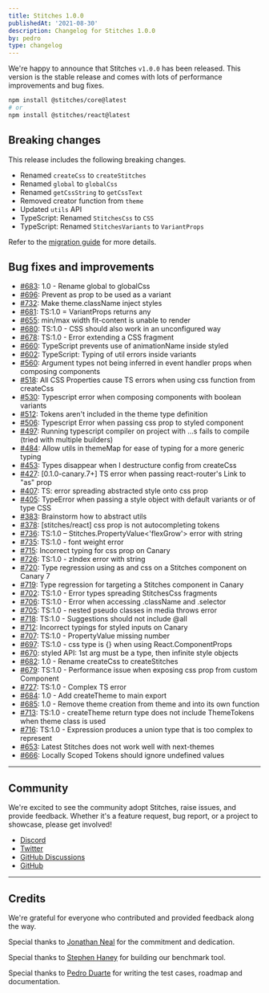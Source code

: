 ```yaml
---
title: Stitches 1.0.0
publishedAt: '2021-08-30'
description: Changelog for Stitches 1.0.0
by: pedro
type: changelog
---
```


We're happy to announce that Stitches `v1.0.0` has been released. This version is the stable release and comes with lots of performance improvements and bug fixes.

```bash
npm install @stitches/core@latest
# or
npm install @stitches/react@latest
```

## Breaking changes

This release includes the following breaking changes.

- Renamed `createCss` to `createStitches`
- Renamed `global` to `globalCss`
- Renamed `getCssString` to `getCssText`
- Removed creator function from `theme`
- Updated `utils` API
- TypeScript: Renamed `StitchesCss` to `CSS`
- TypeScript: Renamed `StitchesVariants` to `VariantProps`

Refer to the [migration guide](/blog/migrating-from-beta-to-v1) for more details.

## Bug fixes and improvements

- [#683](https://github.com/modulz/stitches/issues/683): 1.0 - Rename global to globalCss
- [#696](https://github.com/modulz/stitches/issues/696): Prevent as prop to be used as a variant
- [#732](https://github.com/modulz/stitches/issues/732): Make theme.className inject styles
- [#681](https://github.com/modulz/stitches/issues/681): TS:1.0 = VariantProps returns any
- [#655](https://github.com/modulz/stitches/issues/655): min/max width fit-content is unable to render
- [#680](https://github.com/modulz/stitches/issues/680): TS:1.0 - CSS should also work in an unconfigured way
- [#678](https://github.com/modulz/stitches/issues/678): TS:1.0 - Error extending a CSS fragment
- [#660](https://github.com/modulz/stitches/issues/660): TypeScript prevents use of animationName inside styled
- [#602](https://github.com/modulz/stitches/issues/602): TypeScript: Typing of util errors inside variants
- [#560](https://github.com/modulz/stitches/issues/560): Argument types not being inferred in event handler props when composing components
- [#518](https://github.com/modulz/stitches/issues/518): All CSS Properties cause TS errors when using css function from createCss
- [#530](https://github.com/modulz/stitches/issues/530): Typescript error when composing components with boolean variants
- [#512](https://github.com/modulz/stitches/issues/512): Tokens aren't included in the theme type definition
- [#506](https://github.com/modulz/stitches/issues/506): Typescript Error when passing css prop to styled component
- [#497](https://github.com/modulz/stitches/issues/497): Running typescript compiler on project with …s fails to compile (tried with multiple builders)
- [#484](https://github.com/modulz/stitches/issues/484): Allow utils in themeMap for ease of typing for a more generic typing
- [#453](https://github.com/modulz/stitches/issues/453): Types disappear when I destructure config from createCss
- [#427](https://github.com/modulz/stitches/issues/427): [0.1.0-canary.7+] TS error when passing react-router's Link to \"as\" prop
- [#407](https://github.com/modulz/stitches/issues/407): TS: error spreading abstracted style onto css prop
- [#405](https://github.com/modulz/stitches/issues/405): TypeError when passing a style object with default variants or of type CSS
- [#383](https://github.com/modulz/stitches/issues/383): Brainstorm how to abstract utils
- [#378](https://github.com/modulz/stitches/issues/378): [stitches/react] css prop is not autocompleting tokens
- [#736](https://github.com/modulz/stitches/issues/736): TS:1.0 – Stitches.PropertyValue<'flexGrow'> error with string
- [#735](https://github.com/modulz/stitches/issues/735): TS:1.0 - font weight error
- [#715](https://github.com/modulz/stitches/issues/715): Incorrect typing for css prop on Canary
- [#726](https://github.com/modulz/stitches/issues/726): TS:1.0 - zIndex error with string
- [#720](https://github.com/modulz/stitches/issues/720): Type regression using as and css on a Stitches component on Canary 7
- [#719](https://github.com/modulz/stitches/issues/719): Type regression for targeting a Stitches component in Canary
- [#702](https://github.com/modulz/stitches/issues/702): TS:1.0 - Error types spreading StitchesCss fragments
- [#706](https://github.com/modulz/stitches/issues/706): TS:1.0 - Error when accessing .className and .selector
- [#705](https://github.com/modulz/stitches/issues/705): TS:1.0 - nested pseudo classes in media throws error
- [#718](https://github.com/modulz/stitches/issues/718): TS:1.0 - Suggestions should not include @all
- [#712](https://github.com/modulz/stitches/issues/712): Incorrect typings for styled inputs on Canary
- [#707](https://github.com/modulz/stitches/issues/707): TS:1.0 - PropertyValue missing number
- [#697](https://github.com/modulz/stitches/issues/697): TS:1.0 - css type is {} when using React.ComponentProps
- [#670](https://github.com/modulz/stitches/issues/670): styled API: 1st arg must be a type, then infinite style objects
- [#682](https://github.com/modulz/stitches/issues/682): 1.0 - Rename createCss to createStitches
- [#679](https://github.com/modulz/stitches/issues/679): TS:1.0 - Performance issue when exposing css prop from custom Component
- [#727](https://github.com/modulz/stitches/issues/727): TS:1.0 - Complex TS error
- [#684](https://github.com/modulz/stitches/issues/684): 1.0 - Add createTheme to main export
- [#685](https://github.com/modulz/stitches/issues/685): 1.0 - Remove theme creation from theme and into its own function
- [#713](https://github.com/modulz/stitches/issues/713): TS:1.0 - createTheme return type does not include ThemeTokens when theme class is used
- [#716](https://github.com/modulz/stitches/issues/716): TS:1.0 - Expression produces a union type that is too complex to represent
- [#653](https://github.com/modulz/stitches/issues/653): Latest Stitches does not work well with next-themes
- [#666](https://github.com/modulz/stitches/issues/666): Locally Scoped Tokens should ignore undefined values

---

## Community

We're excited to see the community adopt Stitches, raise issues, and provide feedback. Whether it's a feature request, bug report, or a project to showcase, please get involved!

- [Discord](https://discord.com/invite/H4eG3Mk)
- [Twitter](https://twitter.com/stitchesjs)
- [GitHub Discussions](https://github.com/modulz/stitches/discussions)
- [GitHub](https://github.com/modulz/stitches)

---

## Credits

We're grateful for everyone who contributed and provided feedback along the way.

Special thanks to [Jonathan Neal](https://twitter.com/jon_neal) for the commitment and dedication.

Special thanks to [Stephen Haney](https://twitter.com/sdothaney) for building our benchmark tool.

Special thanks to [Pedro Duarte](https://twitter.com/peduarte) for writing the test cases, roadmap and documentation.
